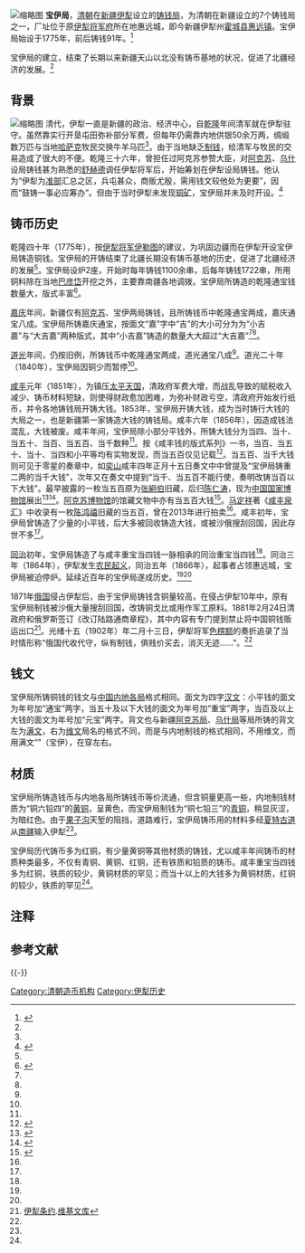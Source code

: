 [[File:Xianfeng_Coins_minted_in_Ili.jpg|缩略图]]
'''宝伊局'''，[[清朝|清朝]]在[[新疆|新疆]][[伊犁|伊犁]]设立的[[铸钱局|铸钱局]]，为清朝在新疆设立的7个铸钱局之一{{efn|另外六个分别是[[叶尔羌局|叶尔羌局]]、[[阿克苏局|阿克苏局]]、[[乌什局|乌什局]]、[[库车局|库车局]]、[[喀什噶尔局|喀什噶尔局]]和[[宝迪局|宝迪局]]}}，厂址位于原[[伊犁将军|伊犁将军府]]所在地惠远城，即今新疆伊犁州[[霍城县|霍城县]][[惠远镇|惠远镇]]。宝伊局始设于1775年，前后铸钱91年。<ref name=ylrb>{{Citeweb |title=清代伊犁的铸币局：宝伊局 |url=http://www.jibi.net/News/gbzs/8_24_29_112.html |publisher=中国集币在线-伊犁日报 |date=2012-06-21 |accessdate=2016-11-07 |archive-date=2016-11-10 |archive-url=https://web.archive.org/web/20161110054603/http://www.jibi.net/News/gbzs/8_24_29_112.html |dead-url=no }}</ref>

宝伊局的建立，结束了长期以来新疆天山以北没有铸币基地的状况，促进了北疆经济的发展。<ref name=ylrb/>

== 背景 ==
[[File:Mints_in_Xinjiang.svg|缩略图]]
清代，伊犁一直是新疆的政治、经济中心，自[[乾隆|乾隆]]年间清军就在伊犁驻守。虽然靠实行开垦屯田弥补部分军费，但每年仍需靠内地供银50余万两，绸缎数万匹与当地[[中國哈薩克族|哈萨克]]牧民交换牛羊马匹<ref name="ylrb" />。由于当地缺乏[[制钱|制钱]]，给清军与牧民的交易造成了很大的不便。乾隆三十六年，曾担任过阿克苏参赞大臣，对[[阿克苏局|阿克苏]]、[[乌什局|乌什]]设局铸钱甚为熟悉的[[舒赫德|舒赫德]]调任伊犁将军后，开始筹划在伊犁设局铸钱。他认为“伊犁为[[准部|准部]]汇总之区，兵屯甚众，商贩尤殷，需用钱文较他处为更要”，因而“鼓铸一事必应筹办”。但由于当时伊犁未发现[[铜矿|铜矿]]，宝伊局并未及时开设。<ref name=xjtvs>{{citeweb |title=风雨沧桑宝伊局 走过百年铸币路 |url=http://www.xjtvs.com.cn/culture/yx/2013-1-9/1357728157116.shtml |date=2013-01-09 |accessdate=2013-08-29 |archive-date=2013-03-21 |archive-url=https://web.archive.org/web/20130321051911/http://www.xjtvs.com.cn/culture/yx/2013-1-9/1357728157116.shtml |dead-url=no }}</ref>

== 铸币历史 ==
乾隆四十年（1775年），按[[伊犁将军|伊犁将军]][[伊勒图|伊勒图]]的建议，为巩固边疆而在伊犁开设宝伊局铸造铜钱。宝伊局的开铸结束了北疆长期没有铸币基地的历史，促进了北疆经济的发展<ref name=ylrb/>。宝伊局设炉2座，开始时每年铸钱1100余串{{efn|一串1000文}}，后每年铸钱1722串，所用铜料除在当地[[巴彦岱镇|巴彦岱]]开挖之外，主要靠南疆各地调拨。宝伊局所铸造的乾隆通宝钱数量大，版式丰富<ref name="daquan">{{cite book|author1=杜坚毅|author2=顾佩玉|title=新疆红钱大全图说|date=1996-03|publisher=中华书局|isbn=9787101015300}}</ref>{{rp|60}}。

[[嘉庆|嘉庆]]年间，新疆仅有[[阿克苏局|阿克苏]]、宝伊两局铸钱，且所铸钱币中乾隆通宝两成，嘉庆通宝八成。宝伊局所铸嘉庆通宝，按面文“嘉”字中“吉”的大小可分为为“小吉嘉”与“大吉嘉”两种版式，其中“小吉嘉”铸造的数量大大超过“大吉嘉”<ref name=xjtvs/><ref name="daquan"/>{{rp|99}}。

[[道光|道光]]年间，仍按旧例，所铸钱币中乾隆通宝两成，道光通宝八成<ref name="daquan"/>{{rp|129}}。道光二十年（1840年），宝伊局因铜少而暂停<ref name=xjtvs/>。

[[咸丰_(年号)|咸丰]]元年（1851年），为镇压[[太平天国|太平天国]]，清政府军费大增，而战乱导致的赋税收入减少、铸币材料短缺，则使得财政愈加困难，为弥补财政亏空，清政府开始发行纸币，并令各地铸钱局开铸大钱。1853年，宝伊局开铸大钱，成为当时铸行大钱的大局之一，也是新疆第一家铸造大钱的铸钱局。咸丰六年（1856年），因造成钱法混乱，大钱被废。咸丰年间，宝伊局除小部分平钱外，所铸大钱分为当四、当十、当五十、当百、当五百、当千数种<ref name=xjtvs/>。按《咸丰钱的版式系列》一书，当百、当五十、当十、当四和小平等均有实物发现，而当五百仅见记载<ref name=qzy>{{cite book|author=齐宗佑编著 |coauthors= |title=中国钱币丛书甲种本之五-咸丰钱的版式系列 |year=2002 |publisher=中华书局出版社 |location=北京 |isbn=7-101-02416-5}}</ref>{{rp|344}}。当五百、当千大钱则可见于零星的奏章中，如[[奕山|奕山]]咸丰四年正月十五日奏文中中曾提及“宝伊局铸重二两的当千大钱”，次年又在奏文中提到“当千、当五百不能行使，奏明改铸当百以下大钱”。最早披露的一枚当五百原为[[张絅伯|张絅伯]]旧藏，后归[[陈仁涛|陈仁涛]]，现为[[中国国家博物馆|中国国家博物馆]]展出<ref>{{cite web|title=咸丰元宝（宝伊当五百）|url=http://www.chnmuseum.cn/tabid/212/Default.aspx?AntiqueLanguageID=5984|website=中国国家博物馆|accessdate=2018-03-04}}{{Dead link|date=2018年9月 |bot=InternetArchiveBot |fix-attempted=yes }}</ref><ref name="artron">{{cite web|title=0084 清 “咸丰元宝”背“宝伊当五百”|url=http://auction.artron.net/paimai-art0024130084/|website=雅昌艺术网|accessdate=2018-03-04|archive-date=2018-03-04|archive-url=https://web.archive.org/web/20180304172520/http://auction.artron.net/paimai-art0024130084/|dead-url=no}}</ref>。[[阿克苏博物馆|阿克苏博物馆]]的馆藏文物中亦有当五百大钱<ref>{{cite web|title=咸丰元宝•宝伊局•当五百|url=http://www.aksmuseum.com/jpdc/qianbi/2012/0705/240.html|website=阿克苏博物馆|accessdate=2018-03-04|archive-date=2018-03-04|archive-url=https://web.archive.org/web/20180304172555/http://www.aksmuseum.com/jpdc/qianbi/2012/0705/240.html|dead-url=no}}</ref>。[[马定祥|马定祥]]著《[[咸丰泉汇|咸丰泉汇]]》中收录有一枚[[陈鸿禧|陈鸿禧]]旧藏的当五百，曾在2013年进行拍卖<ref name="artron"/>。咸丰初年，宝伊局曾铸造了少量的小平钱，后大多被回收铸造大钱，或被沙俄搜刮回国，因此存世不多<ref name="daquan" />{{rp|182}}。

[[同治|同治]]初年，宝伊局铸造了与咸丰重宝当四钱一脉相承的同治重宝当四钱<ref name="daquan" />{{rp|279}}。同治三年（1864年），伊犁发生[[同治新疆回变|农民起义]]，同治五年（1866年），起事者占领惠远城，宝伊局被迫停炉。延续近百年的宝伊局遂成历史。<ref name=ylrb/><ref name=xjtvs/>

1871年[[俄罗斯帝国|俄国]]侵占伊犁后，由于宝伊局铸钱含铜量较高，在侵占伊犁10年中，原有宝伊局制钱被沙俄大量搜刮回国，改铸铜戈比或用作军工原料。1881年2月24日清政府和俄罗斯签订《改订陆路通商章程》，其中内容有专门提到禁止将中国铜钱贩运出口<ref>[[:s:伊犁条约|伊犁条约]].[[维基文库|维基文库]]</ref>。光绪十五（1902年）年二月十三日，伊犁将军[[色楞额|色楞额]]的奏折追录了当时情形称“俄国代收代守，纵有制钱，俱贱价买去，消灭无迹……”。<ref name=xjtvs/>

== 钱文 ==
宝伊局所铸铜钱的钱文与[[清代造币机构列表|中国内地各局]]格式相同。面文为四字[[汉字|汉文]]：小平钱的面文为年号加“通宝”两字，当五十及以下大钱的面文为年号加“重宝”两字，当百及以上大钱的面文为年号加“元宝”两字。背文也与新疆[[阿克苏局|阿克苏局]]、[[乌什局|乌什局]]等局所铸的背文左为[[满文|满文]]，右为[[老维文|维文]]局名的格式不同，而是与内地制钱的格式相同，不用维文，而用满文“{{ManchuSibeUnicode|ᠪᠣᠣ<br>ᡳ}}”（宝伊），在穿左右。

== 材质 ==
宝伊局所铸造钱币与内地各局所铸钱币等价流通，但含铜量更高一些，内地制钱材质为“铜六铅{{efn|此处的“铅”指“白铅”，即金属[[锌|锌]]}}四”的[[黄铜|黄铜]]，呈黄色，而宝伊局制钱为“铜七铅{{efn|此处的“铅”指“黑铅”，即金属[[铅|铅]]}}三”的[[青铜|青铜]]，稍显灰涩，为暗红色。由于[[果子沟|果子沟]]天堑的阻挡，道路难行，宝伊局铸币用的材料多经[[夏特古道|夏特古道]]从[[南疆|南疆]]输入伊犁<ref name=ylrb/>。

宝伊局历代铸币多为红铜，有少量黄铜等其他材质的铸钱，尤以咸丰年间铸币的材质种类最多，不仅有青铜、黄铜、红铜，还有铁质和铅质的铸币。咸丰重宝当四钱多为红铜，铁质的较少，黄铜材质的罕见；而当十以上的大钱多为黄铜材质，红铜的较少，铁质的罕见<ref name="daquan" />{{rp|182}}。

== 注释 ==
{{notelist}}

== 参考文献 ==
{{Reflist|30em}}

{{-}}
{{清代货币}}

[[Category:清朝造币机构|Category:清朝造币机构]]
[[Category:伊犁历史|Category:伊犁历史]]